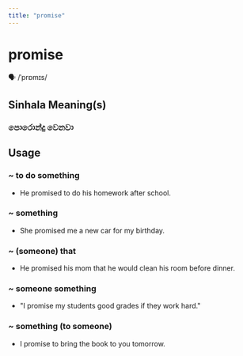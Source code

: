 ```yaml
---
title: "promise"
---
```


# promise

🗣️ /ˈprɒmɪs/

## Sinhala Meaning(s)

### පොරොන්දු වෙනවා

## Usage

### ~ to do something

- He promised to do his homework after school.


### ~ something

- She promised me a new car for my birthday.


### ~ (someone) that

- He promised his mom that he would clean his room before dinner. 


### ~ someone something

- "I promise my students good grades if they work hard."


### ~ something (to someone)

- I promise to bring the book to you tomorrow.


